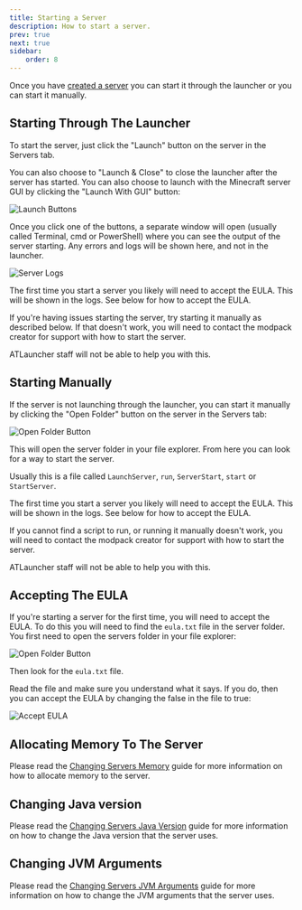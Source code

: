 ```yaml
---
title: Starting a Server
description: How to start a server.
prev: true
next: true
sidebar:
    order: 8
---
```



Once you have [created a server](/getting-started/creating-a-server) you can start it through the launcher or you can
start it manually.

## Starting Through The Launcher

To start the server, just click the "Launch" button on the server in the Servers tab.

You can also choose to "Launch & Close" to close the launcher after the server has started. You can also choose to
launch with the Minecraft server GUI by clicking the "Launch With GUI" button:

![Launch Buttons](@assets/getting-started/starting-a-server/launch-buttons.png)

Once you click one of the buttons, a separate window will open (usually called Terminal, cmd or PowerShell) where you
can see the output of the server starting. Any errors and logs will be shown here, and not in the launcher.

![Server Logs](@assets/getting-started/starting-a-server/server-logs.png)

The first time you start a server you likely will need to accept the EULA. This will be shown in the logs. See below for
how to accept the EULA.

<Aside type="caution" title="Where To Go For Help">
If you're having issues starting the server, try starting it manually as described below. If that doesn't work, you will
need to contact the modpack creator for support with how to start the server.

ATLauncher staff will not be able to help you with this.
</Aside>

## Starting Manually

If the server is not launching through the launcher, you can start it manually by clicking the "Open Folder" button on
the server in the Servers tab:

![Open Folder Button](@assets/common/server-open-folder-button.png)

This will open the server folder in your file explorer. From here you can look for a way to start the server.

Usually this is a file called `LaunchServer`, `run`, `ServerStart`, `start` or `StartServer`.

The first time you start a server you likely will need to accept the EULA. This will be shown in the logs. See below for
how to accept the EULA.

<Aside type="caution" title="Where To Go For Help">
If you cannot find a script to run, or running it manually doesn't work, you will need to contact the modpack creator
for support with how to start the server.

ATLauncher staff will not be able to help you with this.
</Aside>

## Accepting The EULA

If you're starting a server for the first time, you will need to accept the EULA. To do this you will need to find the
`eula.txt` file in the server folder. You first need to open the servers folder in your file explorer:

![Open Folder Button](@assets/common/server-open-folder-button.png)

Then look for the `eula.txt` file.

Read the file and make sure you understand what it says. If you do, then you can accept the EULA by changing the false
in the file to true:

![Accept EULA](@assets/getting-started/starting-a-server/accept-eula.png)

## Allocating Memory To The Server

Please read the [Changing Servers Memory](/guides/changing-servers-memory) guide for more information on how to allocate
memory to the server.

## Changing Java version

Please read the [Changing Servers Java Version](/guides/changing-servers-java-version) guide for more information on how
to change the Java version that the server uses.

## Changing JVM Arguments

Please read the [Changing Servers JVM Arguments](/guides/changing-servers-jvm-arguments) guide for more information on
how to change the JVM arguments that the server uses.